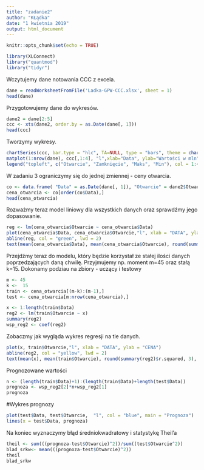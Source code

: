 ```yaml
---
title: "zadanie2"
author: "KŁądka"
date: "1 kwietnia 2019"
output: html_document
---
```


```r
knitr::opts_chunk$set(echo = TRUE)
```

```r
library(XLConnect)
library("quantmod")
library("tidyr")
```

Wczytujemy dane notowania CCC z excela.
```r
dane = readWorksheetFromFile('Ladka-GPW-CCC.xlsx', sheet = 1)
head(dane)
```

Przygotowujemy dane do wykresów.
```r
dane2 = dane[2:5]
ccc <- xts(dane2, order.by = as.Date(dane[, 1]))
head(ccc)
```

Tworzymy wykresy.
```r
chartSeries(ccc, bar.type = "hlc", TA=NULL, type = "bars", theme = chartTheme(1))
matplot(1:nrow(dane), ccc[,1:4], "l",xlab="Data", ylab="Wartości w mln")
legend("topleft", c("Otwarcie", "Zamknięcie", "Maks", "Min"), col = 1:4, lty = 1:4)
```

W zadaniu 3 ograniczymy się do jednej zmiennej - ceny otwarcia. 
```r
co <- data.frame( "Data" = as.Date(dane[, 1]), "Otwarcie" = dane2$Otwarcie)
cena_otwarcia <- co[order(co$Data),]
head(cena_otwarcia)
```

Rozważmy teraz model liniowy dla wszystkich danych oraz sprawdźmy jego dopasowanie.
```r
reg <- lm(cena_otwarcia$Otwarcie ~ cena_otwarcia$Data)
plot(cena_otwarcia$Data, cena_otwarcia$Otwarcie,"l", xlab = "DATA", ylab = "CENA", pch = 20, cex = 1.5)
abline(reg, col = "green", lwd = 2)
text(mean(cena_otwarcia$Data), mean(cena_otwarcia$Otwarcie), round(summary(reg)$r.squared, 3), pos = 4)
```

Przejdźmy teraz do modelu, który będzie korzystał ze stałej ilości danych poprzedzających daną chwilę. Przyjmujemy np. moment m=45 oraz stałą k=15. Dokonamy podziau na zbiory - uczący i testowy
```r
m <- 45
k <-  15
train <- cena_otwarcia[(m-k):(m-1),]
test <- cena_otwarcia[m:nrow(cena_otwarcia),]
```


```r
x <- 1:length(train$Data)
reg2 <- lm(train$Otwarcie ~ x)
summary(reg2)
wsp_reg2 <- coef(reg2)
```

Zobaczmy jak wygląda wykres regresji na tle danych.
```r
plot(x, train$Otwarcie,"l", xlab = "DATA", ylab = "CENA")
abline(reg2, col = "yellow", lwd = 2)
text(mean(x), mean(train$Otwarcie), round(summary(reg2)$r.squared, 3), pos = 4)
```


Prognozowane wartości
```r
n <- (length(train$Data)+1):(length(train$Data)+length(test$Data))
prognoza <- wsp_reg2[2]*n+wsp_reg2[1]
prognoza
```

#Wykres prognozy
```r
plot(test$Data, test$Otwarcie,  "l", col = "blue", main = "Prognoza")
lines(x = test$Data, prognoza)
```


Na koniec wyznaczymy błąd średniokwadratowy i statystykę Theil'a 
```r
theil <- sum(((prognoza-test$Otwarcie)^2))/sum((test$Otwarcie^2))
blad_srkw<- mean(((prognoza-test$Otwarcie)^2))
theil
blad_srkw
```



